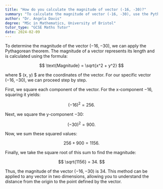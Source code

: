 ```yaml
---
title: "How do you calculate the magnitude of vector (-16, -30)?"
summary: "To calculate the magnitude of vector (-16, -30), use the Pythagorean theorem; √((-16)² + (-30)²)."
author: "Dr. Angela Davis"
degree: "MSc in Mathematics, University of Bristol"
tutor_type: "GCSE Maths Tutor"
date: 2024-02-09
---
```


To determine the magnitude of the vector $(-16, -30)$, we can apply the Pythagorean theorem. The magnitude of a vector represents its length and is calculated using the formula:

$$
\text{Magnitude} = \sqrt{x^2 + y^2}
$$

where $ (x, y) $ are the coordinates of the vector. For our specific vector $(-16, -30)$, we can proceed step by step.

First, we square each component of the vector. For the x-component $-16$, squaring it yields:

$$
(-16)^2 = 256.
$$

Next, we square the y-component $-30$:

$$
(-30)^2 = 900.
$$

Now, we sum these squared values:

$$
256 + 900 = 1156.
$$

Finally, we take the square root of this sum to find the magnitude:

$$
\sqrt{1156} = 34.
$$

Thus, the magnitude of the vector $(-16, -30)$ is $34$. This method can be applied to any vector in two dimensions, allowing you to understand the distance from the origin to the point defined by the vector.
    
